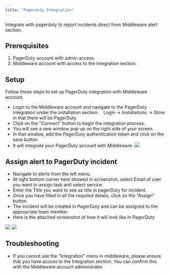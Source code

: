 ```yaml
---
title: "Pagerduty Integration"
---
```

Integrate with pagerduty to report incidents direct from Middleware alert section.

Prerequisites
-------------
1.  PagerDuty account with admin access.
2.  Middleware account with access to the integration section.

Setup
-----
Follow these steps to set up PagerDuty integration with Middleware account.

-   Login to the Middleware account and navigate to the PagerDuty integration under the installation section.
       Login -> Installations -> Store in that there will be PagerDuty 
-   Click on the "Connect" button to begin the integration process.
-   You will see a new window pop up on the right side of your screen.
-   In that window, add the PagerDuty authentication token and click on the save button.
-   It will integrate your PagerDuty account with Middleware.
    <img src="/images/integration/pagerdutyintegration.png" />

Assign alert to PagerDuty incident
---------------------------

-   Navigate to alerts from the left menu.
-   At right bottom corner here showed in screenshot, select Email of user you want to assign task and select service.
-   Enter the Title you want to see as title in pagerDuty for incident. 
-   Once you have filled in all the required details, click on the "Assign" button.
-   The incident will be created in PagerDuty and can be assigned to the appropriate team member.
-   Here is the attached screenshot of how it will look like in PagerDuty

  <img src="/images/integration/assign.png" />
  <img src="/images/integration/pdincident.png" />

Troubleshooting
---------------

-   If you cannot see the "Integration" menu in middleware, please ensure that you have access to the Integration section. You can confirm this with the Middleware account administrator.
